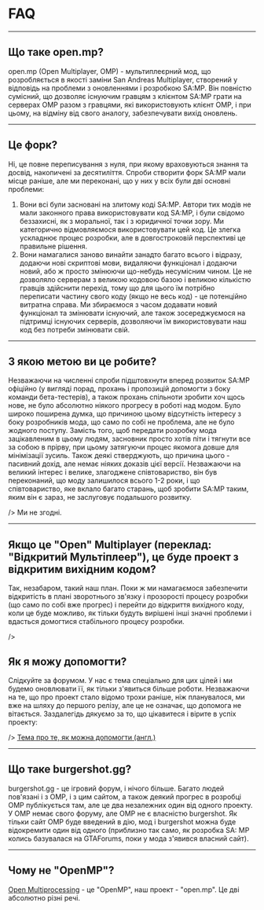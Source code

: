 <h1>FAQ</h1>

<hr />
<h2>Що таке open.mp?</h2>

open.mp (Open Multiplayer, OMP) - мультиплеєрний мод, що розробляється в якості заміни San Andreas
Multiplayer, створений у відповідь на проблеми з оновленнями і розробкою SA:MP. Він повністю
сумісний, що дозволяє існуючим гравцям з клієнтом SA:MP грати на серверах OMP разом з гравцями, які
використовують клієнт OMP, і при цьому, на відміну від свого аналогу, забезпечувати вихід оновлень.

<hr />
<h2>Це форк?</h2>

Ні, це повне переписування з нуля, при якому враховуються знання та досвід, накопичені за
десятиліття. Спроби створити форк SA:MP мали місце раніше, але ми переконані, що у них у всіх були
дві основні проблеми:

<ol>
<li>
Вони всі були засновані на злитому коді SA:MP. Автори тих модів не мали законного права
використовувати код SA:MP, і були свідомо беззахисні, як з моральної, так і з юридичної
точки зору. Ми категорично відмовляємося використовувати цей код. Це злегка ускладнює процес
розробки, але в довгостроковій перспективі це правильне рішення.
</li>
<li>
Вони намагалися заново винайти занадто багато всього і відразу, додаючи нові скриптові мови,
видаляючи функціонал і додаючи новий, або ж просто змінюючи що-небудь несумісним чином. Це
не дозволяло серверам з великою кодовою базою і великою кількістю гравців здійснити перехід,
тому що для цього їм потрібно переписати частину свого коду (якщо не весь код) - це
потенційно витратна справа. Ми збираємося з часом додавати новий функціонал та змінювати
існуючий, але також зосереджуємося на підтримці існуючих серверів, дозволяючи їм
використовувати наш код без потреби змінювати свій.
</li>
</ol>
<hr />
<h2>З якою метою ви це робите?</h2>

Незважаючи на численні спроби підштовхнути вперед розвиток SA:MP офіційно (у вигляді порад, прохань
і пропозицій допомогти з боку команди бета-тестерів), а також прохань спільноти зробити хоч щось
нове, не було абсолютно ніякого прогресу в роботі над модом. Було широко поширена думка, що причиною
цьому відсутність інтересу з боку розробників мода, що само по собі не проблема, але не було жодного
поступу. Замість того, щоб передати розробку мода зацікавленим в цьому людям, засновник просто хотів
піти і тягнути все за собою в прірву, при цьому затягуючи процес якомога довше для мінімізації
зусиль. Також деякі стверджують, що причина цього - пасивний дохід, але немає ніяких доказів цієї
версії. Незважаючи на великий інтерес і велике, злагоджене співтовариство, він був переконаний, що
моду залишилося всього 1-2 роки, і що співтовариство, яке вклало багато старань, щоб зробити SA:MP
таким, яким він є зараз, не заслуговує подальшого розвитку.

/> Ми не згодні.

<hr />
<h2>
Якщо це "Open" Multiplayer (переклад: "Відкритий Мультіплеер"), це буде проект з відкритим
вихідним кодом?
</h2>

Так, незабаром, такий наш план. Поки ж ми намагаємося забезпечити відкритість в плані зворотнього
зв'язку і прозорості процесу розробки (що само по собі вже прогрес) і перейти до відкриття вихідного
коду, коли це буде можливо, як тільки будуть вирішені інші значні проблеми і вдасться домогтися
стабільного процесу розробки.

/> <h2>Як я можу допомогти?</h2>

Слідкуйте за форумом. У нас є тема спеціально для цих цілей і ми будемо оновлювати її, як тільки
з'явиться більше роботи. Незважаючи на те, що про проект стало відомо трохи раніше, ніж планувалося,
ми вже на шляху до першого релізу, але це не означає, що допомога не вітається. Заздалегідь дякуємо
за то, що цікавитеся і вірите в успіх проекту:

/> <a href="https://www.burgershot.gg/showthread.php?tid=99"> <u>Тема про те, як можна допомогти
(англ.)</u> </a>

<hr />
<h2>Що таке burgershot.gg?</h2>

burgershot.gg - це ігровий форум, і нічого більше. Багато людей пов'язані і з OMP, і з цим сайтом, а
також деякий прогрес в розробці OMP публікується там, але це два незалежних один від одного проекту.
У OMP немає свого форуму, але OMP не є власністю burgershot. Як тільки сайт OMP буде введений в дію,
мод і burgershot можна буде відокремити один від одного (приблизно так само, як розробка SA: MP
колись базувалася на GTAForums, поки у мода з'явився власний сайт).

<hr />
<h2>Чому не "OpenMP"?</h2>

<a href="https://ru.wikipedia.org/wiki/OpenMP">Open Multiprocessing</a> - це "OpenMP", наш проект -
"open.mp". Це дві абсолютно різні речі.
